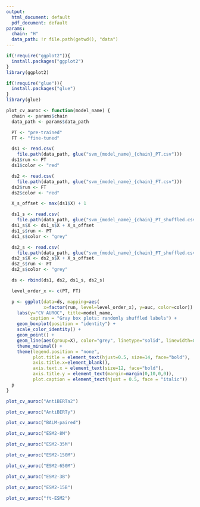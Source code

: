 ```yaml
---
output:
  html_document: default
  pdf_document: default
params:
  chain: "H"
  data_path: !r file.path(getwd(), "data")
---
```

```r

if(!require("ggplot2")){
  install.packages("ggplot2")
}
library(ggplot2)

if(!require("glue")){
  install.packages("glue")
}
library(glue)
```

```r
plot_cv_auroc <- function(model_name) {
  chain <- params$chain
  data_path <- params$data_path

  PT <- "pre-trained"
  FT <- "fine-tuned"

  ds1 <- read.csv(
    file.path(data_path, glue("svm_{model_name}_{chain}_PT.csv")))
  ds1$run <- PT
  ds1$color <- "red"

  ds2 <- read.csv(
    file.path(data_path, glue("svm_{model_name}_{chain}_FT.csv")))
  ds2$run <- FT
  ds2$color <- "red"

  X_s_offset <- max(ds1$X) + 1

  ds1_s <- read.csv(
    file.path(data_path, glue("svm_{model_name}_{chain}_PT_shuffled.csv")))
  ds1_s$X <- ds1_s$X + X_s_offset
  ds1_s$run <- PT
  ds1_s$color <- "grey"

  ds2_s <- read.csv(
    file.path(data_path, glue("svm_{model_name}_{chain}_FT_shuffled.csv")))
  ds2_s$X <- ds2_s$X + X_s_offset
  ds2_s$run <- FT
  ds2_s$color <- "grey"

  ds <- rbind(ds1, ds2, ds1_s, ds2_s)

  level_order_x <- c(PT, FT)

  p <- ggplot(data=ds, mapping=aes(
              x=factor(run, level=level_order_x), y=auc, color=color)) +
    labs(y="CV AUROC", title=model_name,
         caption = "Gray box plots: randomly shuffled labels") +
    geom_boxplot(position = "identity") +
    scale_color_identity() +
    geom_point() +
    geom_line(aes(group=X), color="grey", linetype="solid", linewidth=0.5) +
    theme_minimal() +
    theme(legend.position = "none",
          plot.title = element_text(hjust=0.5, size=14, face="bold"),
          axis.title.x=element_blank(),
          axis.text.x = element_text(size=12, face="bold"),
          axis.title.y = element_text(margin=margin(0,10,0,0)),
          plot.caption = element_text(hjust = 0.5, face = "italic"))
  p
}
```

```r
plot_cv_auroc("AntiBERTa2")
```
```r
plot_cv_auroc("AntiBERTy")
```
```r
plot_cv_auroc("BALM-paired")
```

```r
plot_cv_auroc("ESM2-8M")
```

```r
plot_cv_auroc("ESM2-35M")
```

```r
plot_cv_auroc("ESM2-150M")
```

```r
plot_cv_auroc("ESM2-650M")
```

```r
plot_cv_auroc("ESM2-3B")
```

```r
plot_cv_auroc("ESM2-15B")
```

```r
plot_cv_auroc("ft-ESM2")
```
